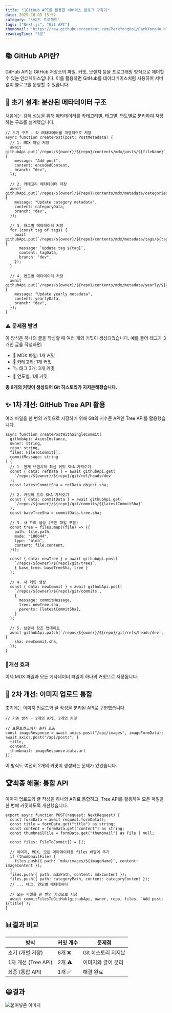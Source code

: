 ```yaml
---
title: "🚀GitHub API를 활용한 서버리스 블로그 구축기"
date: 2025-10-05 15:52
category: "사이드 프로젝트"
tags: ["Next.js", "Git API"]
thumbnail: "https://raw.githubusercontent.com/ParkYongHo1/ParkYongHo.blog/main/mdx/images/1759647142228-c21b8f85-b722-46ce-ba0f-adc95a8ab282.png"
readingTime: "5분"
---
```


## 📚 GitHub API란?

GitHub API는 GitHub 저장소의 파일, 커밋, 브랜치 등을 프로그래밍 방식으로 제어할 수 있는 인터페이스입니다. 이를 활용하면 GitHub를 데이터베이스처럼 사용하여 서버 없이 블로그를 운영할 수 있습니다.

## 🎯 초기 설계: 분산된 메타데이터 구조

처음에는 검색 성능을 위해 메타데이터를 카테고리별, 태그별, 연도별로 분리하여 저장하는 구조를 설계했습니다.
```
// 초기 구조 - 각 메타데이터를 개별적으로 저장
async function createPost(post: PostMetadata) {
  // 1. MDX 파일 저장
  await githubApi.put(`/repos/${owner}/${repo}/contents/mdx/posts/${fileName}`, {
    message: "Add post",
    content: encodedContent,
    branch: "dev",
  });

  // 2. 카테고리 메타데이터 저장
  await githubApi.put(`/repos/${owner}/${repo}/contents/mdx/metadata/categories/${category}.json`, {
    message: "Update category metadata",
    content: categoryData,
    branch: "dev",
  });

  // 3. 태그별 메타데이터 저장
  for (const tag of tags) {
    await githubApi.put(`/repos/${owner}/${repo}/contents/mdx/metadata/tags/${tag}.json`, {
      message: `Update tag ${tag}`,
      content: tagData,
      branch: "dev",
    });
  }

  // 4. 연도별 메타데이터 저장
  await githubApi.put(`/repos/${owner}/${repo}/contents/mdx/metadata/yearly/${year}.json`, {
    message: "Update yearly metadata",
    content: yearlyData,
    branch: "dev",
  });
}
```

### ⚠️ 문제점 발견

이 방식은 하나의 글을 작성할 때 여러 개의 커밋이 생성되었습니다. 예를 들어 태그가 3개인 글을 작성하면:

- 📄 MDX 파일: 1개 커밋
- 📁 카테고리: 1개 커밋
- 🏷️ 태그 3개: 3개 커밋
- 📅 연도별: 1개 커밋

**총 6개의 커밋이 생성되어 Git 히스토리가 지저분해졌습니다.**

## ✨ 1차 개선: GitHub Tree API 활용

여러 파일을 한 번의 커밋으로 저장하기 위해 Git의 저수준 API인 Tree API를 활용했습니다.
```
async function createPostWithSingleCommit(
  githubApi: AxiosInstance,
  owner: string,
  repo: string,
  files: FileToCommit[],
  commitMessage: string
) {
  // 1. 현재 브랜치의 최신 커밋 SHA 가져오기
  const { data: refData } = await githubApi.get(
    `/repos/${owner}/${repo}/git/ref/heads/dev`
  );
  const latestCommitSha = refData.object.sha;

  // 2. 커밋의 트리 SHA 가져오기
  const { data: commitData } = await githubApi.get(
    `/repos/${owner}/${repo}/git/commits/${latestCommitSha}`
  );
  const baseTreeSha = commitData.tree.sha;

  // 3. 새 트리 생성 (모든 파일 포함)
  const tree = files.map((file) => ({
    path: file.path,
    mode: "100644",
    type: "blob",
    content: file.content,
  }));

  const { data: newTree } = await githubApi.post(
    `/repos/${owner}/${repo}/git/trees`,
    { base_tree: baseTreeSha, tree }
  );

  // 4. 새 커밋 생성
  const { data: newCommit } = await githubApi.post(
    `/repos/${owner}/${repo}/git/commits`,
    {
      message: commitMessage,
      tree: newTree.sha,
      parents: [latestCommitSha],
    }
  );

  // 5. 브랜치 참조 업데이트
  await githubApi.patch(`/repos/${owner}/${repo}/git/refs/heads/dev`, {
    sha: newCommit.sha,
  });
}
```

### 🎉개선 효과

이제 MDX 파일과 모든 메타데이터 파일이 하나의 커밋으로 저장됩니다.

## 🔄 2차 개선: 이미지 업로드 통합

초기에는 이미지 업로드와 글 작성을 분리된 API로 구현했습니다.
```
// 기존 방식 - 2개의 API, 2개의 커밋

// 프론트엔드에서 순차 호출
const imageResponse = await axios.post("/api/images", imageFormData);
await axios.post("/api/posts", { 
  title, 
  content, 
  thumbnail: imageResponse.data.url 
});
```

이 방식도 여전히 2개의 커밋이 생성되는 문제가 있었습니다.

## 🏆최종 해결: 통합 API

이미지 업로드와 글 작성을 하나의 API로 통합하고, Tree API를 활용하여 모든 파일을 한 번에 커밋하도록 개선했습니다.
```
export async function POST(request: NextRequest) {
  const formData = await request.formData();
  const title = formData.get("title") as string;
  const content = formData.get("content") as string;
  const thumbnailFile = formData.get("thumbnail") as File | null;

  const files: FileToCommit[] = [];

  // 이미지, MDX, 모든 메타데이터를 files 배열에 추가
  if (thumbnailFile) {
    files.push({ path: `mdx/images/${imageName}`, content: imageContent });
  }
  files.push({ path: mdxPath, content: mdxContent });
  files.push({ path: categoryPath, content: categoryContent });
  // ... 태그, 연도별 메타데이터

  // 모든 파일을 한 번의 커밋으로 저장
  await commitFilesToGitHub(githubApi, owner, repo, files, `Add post: ${title}`);
}
```

## 📊결과 비교

| 방식 | 커밋 개수 | 문제점 |
|------|-----------|--------|
| 초기 (개별 저장) | 6개 ❌ | Git 히스토리 지저분 |
| 1차 개선 (Tree API) | 2개 ⚠️ | 이미지와 글이 분리 |
| 최종 (통합 API) | 1개 ✅ | 해결 완료 |

## 😀결과

![붙여넣은 이미지](temp-1759647086920-02ee7534-4d47-4cf8-9a09-083e3f7e04a8)
